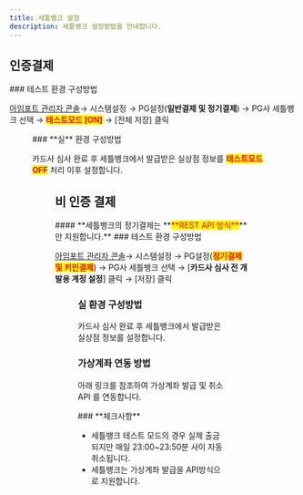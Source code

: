 ```yaml
---
title: 세틀뱅크 설정
description: 세틀뱅크 설정방법을 안내합니다.
---
```




## 인증결제

<Tabs>
<Tab title="테스트 결제">
### 테스트 환경 구성방법

[아임포트 관리자 콘솔](https://admin.iamport.kr/)→ 시스템설정 → PG설정(**일반결제 및 정기결제**) → PG사 세틀뱅크 선택 → <mark style="color:red;">**테스트모드 \[ON]**</mark> → \[전체 저장] 클릭



<Figure src="/gitbook-assets/en/image (2).png" caption="테스트 환경 설정예시" />

</Tab>

<Tab title="실 결제">
### **실** 환경 구성방법

카드사 심사 완료 후 세틀뱅크에서 발급받은 실상점 정보를 <mark style="color:red;">**테스트모드 OFF**</mark> 처리 이후 설정합니다.



<Figure src="/gitbook-assets/en/image (159).png" caption="실 계정 설정 예시" />

</Tab>
</Tabs>

## 비 인증 결제

<Tabs>
<Tab title="결제창 방식">
#### **세틀뱅크의 정기결제는 **<mark style="color:red;">**REST API 방식**</mark>**만 지원합니다.**

</Tab>

<Tab title="API 방식">
### 테스트 환경 구성방법

[아임포트 관리자 콘솔](https://admin.iamport.kr/)→ 시스템설정 → PG설정(<mark style="color:red;">**정기결제 및 키인결제**</mark>) → PG사 세틀뱅크 선택 → \[**카드사 심사 전 개발용 계정 설정**] 클릭 → \[저장] 클릭



<Figure src="/gitbook-assets/en/image (36).png" caption="테스트 환경 설정 예시" />

### **실** 환경 구성방법

카드사 심사 완료 후 세틀뱅크에서 발급받은 실상점 정보를 설정합니다.



### 가상계좌 연동 방법

아래 링크를 참조하여 가상계좌 발급 및 취소 API 를 연동합니다.

<ContentRef slug="/en////api/virtual-account-api/readme" />

</Tab>
</Tabs>

<Hint style="info">
### **체크사항**

- 세틀뱅크 테스트 모드의 경우 실제 출금 되지만 매일 23:00\~23:50분 사이 자동 취소됩니다.
- 세틀뱅크는 가상계좌 발급을 API방식으로 지원합니다.

</Hint>
